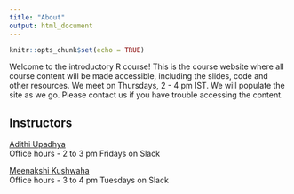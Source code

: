 ```yaml
---
title: "About"
output: html_document
---
```


```r
knitr::opts_chunk$set(echo = TRUE)
```


Welcome to the introductory R course!  This is the course website where all course content will be made accessible, including the slides, code and other resources. We meet on Thursdays, 2 - 4 pm IST. We will populate the site as we go. Please contact us if you have trouble accessing the content.


## Instructors

[Adithi Upadhya](adithirugis.rbind.io)  
Office hours - 2 to 3 pm Fridays on Slack

[Meenakshi Kushwaha](meenakshi.rbind.io)  
Office hours - 3 to 4 pm Tuesdays on Slack

